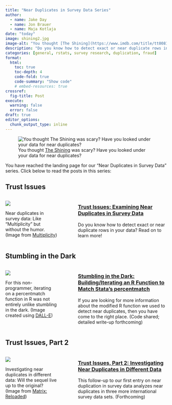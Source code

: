 ```yaml
---
title: "Near Duplicates in Survey Data Series"
author:
  - name: Jake Day
  - name: Jon Brauer
  - name: Maja Kotlaja
date: "today"
image: shining2.jpg
image-alt: "You thought [The Shining](https://www.imdb.com/title/tt0081505/) was scary? Have you looked under your data for near duplicates?"
description: "Do you know how to detect exact or near duplicate rows in your data? Read on to learn more!"
categories: [general, rstats, survey research, duplication, fraud]
format: 
  html:
    toc: true
    toc-depth: 4
    code-fold: true
    code-summary: "Show code"
    # embed-resources: true
crossref:
  fig-title: Post
execute:
  warning: false
  error: false
draft: true
editor_options: 
  chunk_output_type: inline
---
```


![You thought [The Shining](https://www.imdb.com/title/tt0081505/) was scary? Have you looked under your data for near duplicates?](shining2.jpg)

You have reached the landing page for our "Near Duplicates in Survey Data" series. Click below to read the posts in this series:  

## Trust Issues

:::: columns

::: {.column width="35%"}
::: {#fig-duplicates}
[![](multiplicity.jpg)](dup-series/duplicates.html)

Near duplicates in survey data: Like "Multiplicity" but without the humor. (Image from [Multiplicity](https://www.imdb.com/title/tt0117108/))
:::
:::

::: {.column width="5%"}
:::

::: {.column width="60%"}
### [Trust Issues: Examining Near Duplicates in Survey Data](dup-series/duplicates.html)
Do you know how to detect exact or near duplicate rows in your data? Read on to learn more! 
:::
::::

## Stumbling in the Dark

:::: columns

::: {.column width="35%"}
::: {#fig-pctmatchR}
[![](coding-dall-e.jpg)](dup-series/pctmatchR.html)

For this non-programmer, iterating on a percentmatch function in R was not entirely unlike stumbling in the dark. (Image created using [DALL-E](https://openai.com/dall-e-2))
:::
:::

::: {.column width="5%"}
:::

::: {.column width="60%"}
### [Stumbling in the Dark: Building/Iterating an R Function to Match Stata's percentmatch](dup-series/pctmatchR.html)
If you are looking for more information about the modified R function we used to detect near duplicates, then you have come to the right place. (Code shared; detailed write-up forthcoming) 
:::
::::

## Trust Issues, Part 2

:::: columns

::: {.column width="35%"}
::: {#fig-duplicates-pt2}
[![](matrix-sequel.jpg)](dup-series/duplicates-pt2.html)

Investigating near duplicates in different data: Will the sequel live up to the original? (Image from [Matrix: Reloaded](https://www.imdb.com/title/tt0234215/))
:::
:::

::: {.column width="5%"}
:::

::: {.column width="60%"}
### [Trust Issues, Part 2: Investigating Near Duplicates in Different Data](dup-series/duplicates-pt2.html)
This follow-up to our first entry on near duplication in survey data analyzes near duplicates in three more international survey data sets. (Forthcoming) 
:::
::::

